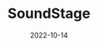 ---
title: "SoundStage"
description: SoundStage is a MediaPlayer written in Java.
date: "2022-10-14"
# url: https://pedal.vercel.app/pypedal
published: false
repository: ilkergzlkkr/soundstage
stars: 0
---